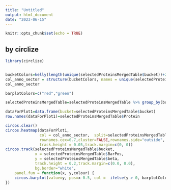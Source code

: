 ```yaml
---
title: "Untitled"
output: html_document
date: "2023-06-15"
---
```


```r
knitr::opts_chunk$set(echo = TRUE)
```

## by circlize

```r
library(circlize)


bucketColors=kelly(length(unique(selectedProteinsMergedTable$bucket))+2)[-c(1:2)]
col_anno_sector = structure(bucketColors, names = unique(selectedProteinsMergedTable$bucket))
col_anno_sector

barplotColors=c("red","green")

selectedProteinsMergedTable=selectedProteinsMergedTable %>% group_by(bucket) %>% mutate(BarPos=rank(beta,ties.method="first"))

dataForPlot1=data.frame(bucket=selectedProteinsMergedTable$bucket)
row.names(dataForPlot1)=selectedProteinsMergedTable$Protein

circos.clear()
circos.heatmap(dataForPlot1, 
               col = col_anno_sector,  split=selectedProteinsMergedTable$bucket,
               rownames.cex=0.7,cluster=FALSE,rownames.side="outside",
               track.height = 0.05,track.margin=c(0, 0))
circos.track(selectedProteinsMergedTable$bucket, 
             x = selectedProteinsMergedTable$BarPos, 
             y = selectedProteinsMergedTable$beta, 
             track.height = 0.2,track.margin=c(0.0, 0.0),
             bg.border="white",
    panel.fun = function(x, y,colour) {
    circos.barplot(value=y, pos=x-0.5, col =  ifelse(y > 0, barplotColors[1], barplotColors[2]),border="white")
})

```

